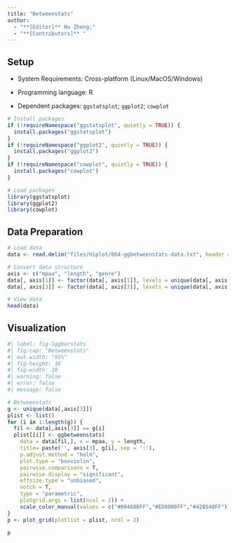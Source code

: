 ```yaml
---
title: "Betweenstats"
author:
  - "**[Editor]** Hu Zheng;"
  - "**[Contributors]** "
---
```


## Setup

-   System Requirements: Cross-platform (Linux/MacOS/Windows)

-   Programming language: R

-   Dependent packages: `ggstatsplot`; `ggplot2`; `cowplot`

```r
# Install packages
if (!requireNamespace("ggstatsplot", quietly = TRUE)) {
  install.packages("ggstatsplot")
}
if (!requireNamespace("ggplot2", quietly = TRUE)) {
  install.packages("ggplot2")
}
if (!requireNamespace("cowplot", quietly = TRUE)) {
  install.packages("cowplot")
}

# Load packages
library(ggstatsplot)
library(ggplot2)
library(cowplot)
```

## Data Preparation

```r
# Load data
data <- read.delim("files/Hiplot/064-ggbetweenstats-data.txt", header = T)

# Convert data structure
axis <- c("mpaa", "length", "genre")
data[, axis[1]] <- factor(data[, axis[1]], levels = unique(data[, axis[1]]))
data[, axis[3]] <- factor(data[, axis[3]], levels = unique(data[, axis[3]]))

# View data
head(data)
```

## Visualization

```r
#| label: fig-1ggbarstats
#| fig-cap: "Betweenstats"
#| out.width: "95%"
#| fig-height: 10
#| fig-width: 10
#| warning: false
#| error: false
#| message: false

# Betweenstats
g <- unique(data[,axis[3]])
plist <- list()
for (i in 1:length(g)) {
  fil <- data[,axis[3]] == g[i]
  plist[[i]] <- ggbetweenstats(
    data = data[fil,], x = mpaa, y = length,
    title= paste('', axis[3], g[i], sep = ':'),
    p.adjust.method = "holm",
    plot.type = "boxviolin",
    pairwise.comparisons = T,
    pairwise.display = "significant",
    effsize.type = "unbiased",
    notch = T,
    type = "parametric",
    plotgrid.args = list(ncol = 2)) +
    scale_color_manual(values = c("#00468BFF","#ED0000FF","#42B540FF"))
}
p <- plot_grid(plotlist = plist, ncol = 2)

p
```

